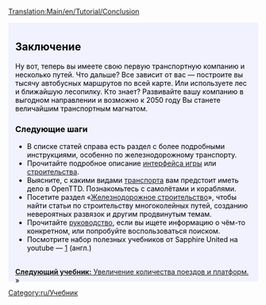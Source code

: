 [[Translation:Main/en/Tutorial/Conclusion]]{{en/-}}
{{en/Tabs|5|5
|Учебник/Ru|1. Начало игры<!--
-->|Учебник/Автобусы/Ru|2. Автобусы<!--
-->|Учебник/Поезда/Ru|3. Поезда<!--
-->|Учебник/Самолёты/Ru|4. Самолёты<!--
-->|Учебник/Заключение/Ru|5. Заключение}}
<div style="padding:.5em 1em 1em 1em; border-top:none; background-color:#f1f2fe; color:#000;">
{{ru/Учебник}}
==Заключение==
Ну вот, теперь вы имеете свою первую транспортную компанию и несколько путей. Что дальше? Все зависит от вас — построите вы тысячу автобусных маршрутов по всей карте. Или используете лес и ближайшую лесопилку. Кто знает? Развивайте вашу компанию в выгодном направлении и возможно к 2050 году Вы станете величайшим транспортным магнатом.

===Следующие шаги===
* В списке статей справа есть раздел с более подробными инструкциями, особенно по железнодорожному транспорту.
* Прочитайте подробное описание [[Main/ru/Интерфейс игры|интерфейса игры]] или [[Main/ru/Строительство|строительства]].
* Выясните, с какими видами [[Main/ru/Транспорт|транспорта]] вам предстоит иметь дело в OpenTTD. Познакомьтесь с самолётами и кораблями.
* Посетите раздел «[[Main/ru/Железнодорожное строительство|Железнодорожное строительство]]», чтобы найти статьи по строительству многоколейных путей, созданию невероятных развязок и другим продвинутым темам.
* Прочитайте [[Main/ru/OpenTTD|руководство]], если вы ищете информацию о чём-то конкретном, или попробуйте воспользоваться поиском.
* Посмотрите набор полезных учебников от Sapphire United на youtube — [http://www.youtube.com/watch?v=KAriYewKvj8&feature=PlayList&p=C168C0CB0588B9A0&index=0&playnext=1] (англ.)

<br style="clear:both;">
<span style="float: right">[[Main/ru/Учебник/Две платформы|'''Следующий учебник:''' Увеличение количества поездов и платформ.]] »</span>
</div>
[[Category:ru/Учебник]]